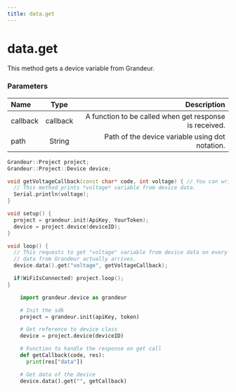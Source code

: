```yaml
---
title: data.get
---
```



# data.get

This method gets a device variable from Grandeur.

### Parameters

| Name       | Type |   Description |
| :------------| :---------: | ----------: |
| callback     |    callback | A function to be called when get response is received.|
| path         |    String	 | Path of the device variable using dot notation.|


<Tabs group="tab-test">

<Item value="arduino" label="Arduino">

```cpp
Grandeur::Project project;
Grandeur::Project::Device device;

void getVoltageCallback(const char* code, int voltage) { // You can write any type int/double/bool/const char* in place of Var and it'll cast voltage to that type.
  // This method prints *voltage* variable from device data.
  Serial.println(voltage);
}

void setup() {
  project = grandeur.init(ApiKey, YourToken);
  device = project.device(deviceID);
}

void loop() {
  // This requests to get "voltage" variable from device data on every loop and calls getVoltageCallback() function when the
  // data from Grandeur actually arrives.
  device.data().get("voltage", getVoltageCallback);

  if(WiFiIsConnected) project.loop();
}
```

  </Item>

   <Item value="py" label="Py">

  ```py
      import grandeur.device as grandeur

      # Init the sdk
      project = grandeur.init(apiKey, token)

      # Get reference to device class
      device = project.device(deviceID)

      # Function to handle the response on get call
      def getCallback(code, res):
        print(res["data"])

      # Get data of the device
      device.data().get("", getCallback)
  ```
</Item>

</Tabs>











